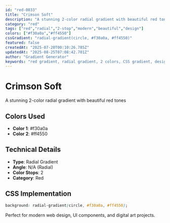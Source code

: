 ```yaml
---
id: "red-0033"
title: "Crimson Soft"
description: "A stunning 2-color radial gradient with beautiful red tones"
category: "red"
tags: ["red","radial","2-stop","modern","beautiful","design"]
colors: ["#f30a0a","#ff4550"]
cssGradient: "radial-gradient(circle, #f30a0a, #ff4550)"
featured: false
createdAt: "2025-07-20T00:10:26.785Z"
updatedAt: "2025-08-25T07:08:42.701Z"
author: "Gradient Generator"
keywords: "red gradient, radial gradient, 2 colors, CSS gradient, design, #f30a0a, #ff4550"
---
```


# Crimson Soft

A stunning 2-color radial gradient with beautiful red tones

## Colors Used
- **Color 1**: #f30a0a
- **Color 2**: #ff4550

## Technical Details
- **Type**: Radial Gradient
- **Angle**: N/A (Radial)
- **Color Stops**: 2
- **Category**: Red

## CSS Implementation
```css
background: radial-gradient(circle, #f30a0a, #ff4550);
```

Perfect for modern web design, UI components, and digital art projects.
